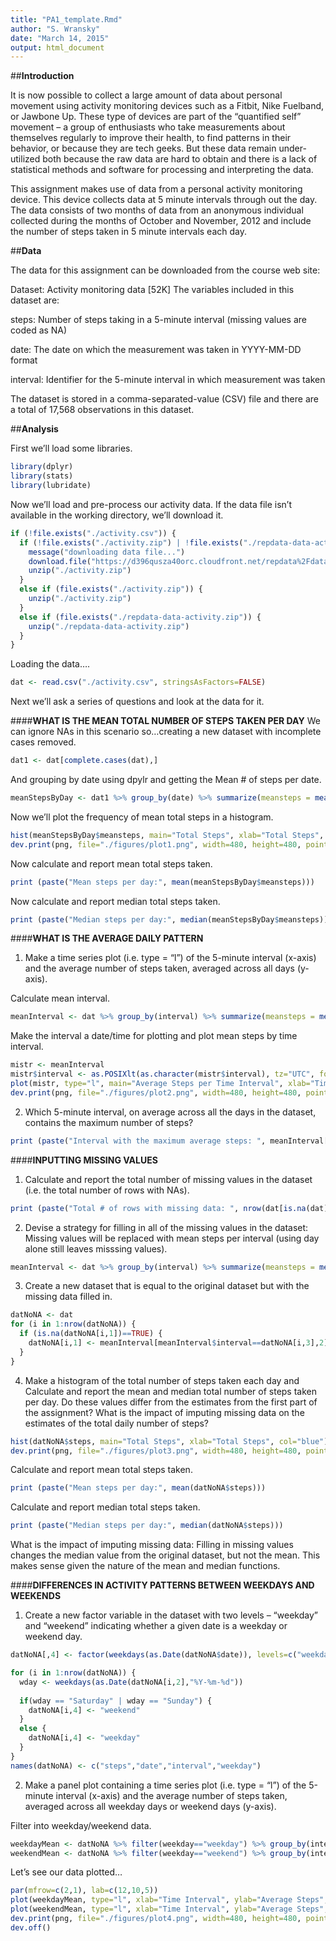 ```yaml
---
title: "PA1_template.Rmd"
author: "S. Wransky"
date: "March 14, 2015"
output: html_document
---
```



##**Introduction**

It is now possible to collect a large amount of data about personal movement using activity monitoring devices such as a Fitbit, Nike Fuelband, or Jawbone Up. These type of devices are part of the “quantified self” movement – a group of enthusiasts who take measurements about themselves regularly to improve their health, to find patterns in their behavior, or because they are tech geeks. But these data remain under-utilized both because the raw data are hard to obtain and there is a lack of statistical methods and software for processing and interpreting the data.

This assignment makes use of data from a personal activity monitoring device. This device collects data at 5 minute intervals through out the day. The data consists of two months of data from an anonymous individual collected during the months of October and November, 2012 and include the number of steps taken in 5 minute intervals each day.


##**Data**

The data for this assignment can be downloaded from the course web site:

Dataset: Activity monitoring data [52K]
The variables included in this dataset are:

steps: Number of steps taking in a 5-minute interval (missing values are coded as NA)

date: The date on which the measurement was taken in YYYY-MM-DD format

interval: Identifier for the 5-minute interval in which measurement was taken

The dataset is stored in a comma-separated-value (CSV) file and there are a total of 17,568 observations in this dataset.


##**Analysis**

First we'll load some libraries.

```r
library(dplyr)
library(stats)
library(lubridate)
```

Now we'll load and pre-process our activity data. If the data file isn't available in the working directory, we'll download it.
```r
if (!file.exists("./activity.csv")) {
  if (!file.exists("./activity.zip") | !file.exists("./repdata-data-activity.zip")) {
    message("downloading data file...")
    download.file("https://d396qusza40orc.cloudfront.net/repdata%2Fdata%2Factivity.zip", "./activity.zip", method="curl")
    unzip("./activity.zip")
  }
  else if (file.exists("./activity.zip")) { 
    unzip("./activity.zip")
  }
  else if (file.exists("./repdata-data-activity.zip")) {
    unzip("./repdata-data-activity.zip")
  }
}
```

Loading the data....
```r
dat <- read.csv("./activity.csv", stringsAsFactors=FALSE)
```

Next we'll ask a series of questions and look at the data for it.


####**WHAT IS THE MEAN TOTAL NUMBER OF STEPS TAKEN PER DAY**
We can ignore NAs in this scenario so...creating a new dataset with incomplete cases removed.

```r
dat1 <- dat[complete.cases(dat),]
```

And grouping by date using dpylr and getting the Mean # of steps per date.
```r
meanStepsByDay <- dat1 %>% group_by(date) %>% summarize(meansteps = mean(steps, na.rm=TRUE))
```

Now we'll plot the frequency of mean total steps in a histogram.
```r
hist(meanStepsByDay$meansteps, main="Total Steps", xlab="Total Steps", col="green")
dev.print(png, file="./figures/plot1.png", width=480, height=480, pointsize=10)
```

Now calculate and report mean total steps taken.
```r
print (paste("Mean steps per day:", mean(meanStepsByDay$meansteps)))
```

Now calculate and report median total steps taken.
```r
print (paste("Median steps per day:", median(meanStepsByDay$meansteps)))
```


####**WHAT IS THE AVERAGE DAILY PATTERN**

1. Make a time series plot (i.e. type = "l") of the 5-minute interval (x-axis) and the average number of steps taken, averaged across all days (y-axis).

Calculate mean interval.
```r
meanInterval <- dat %>% group_by(interval) %>% summarize(meansteps = mean(steps, na.rm=TRUE))
```

Make the interval a date/time for plotting and plot mean steps by time interval.
```r
mistr <- meanInterval
mistr$interval <- as.POSIXlt(as.character(mistr$interval), tz="UTC", format="%H%M")
plot(mistr, type="l", main="Average Steps per Time Interval", xlab="Time Interval", ylab="Avg Steps")
dev.print(png, file="./figures/plot2.png", width=480, height=480, pointsize=10)
```

2. Which 5-minute interval, on average across all the days in the dataset, contains the maximum number of steps?
```r
print (paste("Interval with the maximum average steps: ", meanInterval[meanInterval$meansteps==max(meanInterval$meansteps),1]))
```


####**INPUTTING MISSING VALUES**

1. Calculate and report the total number of missing values in the dataset (i.e. the total number of rows with NAs).
```r
print (paste("Total # of rows with missing data: ", nrow(dat[is.na(dat)==TRUE,])))
```

2. Devise a strategy for filling in all of the missing values in the dataset: Missing values will be replaced with mean steps per interval (using day alone still leaves misssing values).
```r
meanInterval <- dat %>% group_by(interval) %>% summarize(meansteps = mean(steps, na.rm=TRUE))
```

3. Create a new dataset that is equal to the original dataset but with the missing data filled in.
```r
datNoNA <- dat
for (i in 1:nrow(datNoNA)) {  
  if (is.na(datNoNA[i,1])==TRUE) {
    datNoNA[i,1] <- meanInterval[meanInterval$interval==datNoNA[i,3],2]   
  } 
}
```

4. Make a histogram of the total number of steps taken each day and Calculate and report the mean and
median total number of steps taken per day. Do these values differ from the estimates from the first
part of the assignment? What is the impact of imputing missing data on the estimates of the total daily
number of steps?
```r
hist(datNoNA$steps, main="Total Steps", xlab="Total Steps", col="blue")
dev.print(png, file="./figures/plot3.png", width=480, height=480, pointsize=10)
```

Calculate and report mean total steps taken.
```r
print (paste("Mean steps per day:", mean(datNoNA$steps)))
```

Calculate and report median total steps taken.
```r
print (paste("Median steps per day:", median(datNoNA$steps)))
```

What is the impact of imputing missing data: Filling in missing values changes the median value from the original dataset, but not the mean. This makes sense given the nature of the mean and median functions.


####**DIFFERENCES IN ACTIVITY PATTERNS BETWEEN WEEKDAYS AND WEEKENDS**

1. Create a new factor variable in the dataset with two levels – “weekday” and “weekend” indicating whether a given date is a weekday or weekend day.
```r
datNoNA[,4] <- factor(weekdays(as.Date(datNoNA$date)), levels=c("weekday","weekend"))

for (i in 1:nrow(datNoNA)) {
  wday <- weekdays(as.Date(datNoNA[i,2],"%Y-%m-%d"))
  
  if(wday == "Saturday" | wday == "Sunday") {
    datNoNA[i,4] <- "weekend"
  }
  else {
    datNoNA[i,4] <- "weekday"
  }
}
names(datNoNA) <- c("steps","date","interval","weekday")
```

2. Make a panel plot containing a time series plot (i.e. type = "l") of the 5-minute interval (x-axis) and the average number of steps taken, averaged across all weekday days or weekend days (y-axis).

Filter into weekday/weekend data.
```r
weekdayMean <- datNoNA %>% filter(weekday=="weekday") %>% group_by(interval) %>% summarize(meansteps = mean(steps))
weekendMean <- datNoNA %>% filter(weekday=="weekend") %>% group_by(interval) %>% summarize(meansteps = mean(steps))
```

Let's see our data plotted...
```r
par(mfrow=c(2,1), lab=c(12,10,5))
plot(weekdayMean, type="l", xlab="Time Interval", ylab="Average Steps", main="Weekend", col="green")
plot(weekendMean, type="l", xlab="Time Interval", ylab="Average Steps", main="Weekday", col="blue")
dev.print(png, file="./figures/plot4.png", width=480, height=480, pointsize=10)
dev.off()
```

